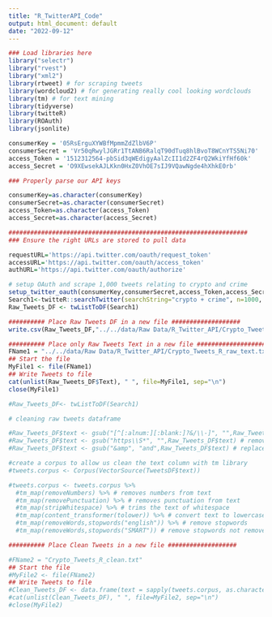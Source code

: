```yaml
---
title: "R_TwitterAPI_Code"
output: html_document: default
date: "2022-09-12"
---
```


```r
### Load libraries here
library("selectr")
library("rvest")
library("xml2")
library(rtweet) # for scraping tweets
library(wordcloud2) # for generating really cool looking wordclouds
library(tm) # for text mining
library(tidyverse) 
library(twitteR)
library(ROAuth)
library(jsonlite)

consumerKey = '05RsErguXYWBfMpmmZdZlbV6P'
consumerSecret = 'Vr50qRwylJGRr1TtANB6RalqT90dTuq8hlBvoT8WCnYTS5Ni70'
access_Token = '1512312564-pbSid3qWEdigyAalZcII1d2ZF4rQ2WkiYfHf60k'
access_Secret = 'O9XEwsekAJLKkn0HxZ0VhOE7sIJ9VQawNgde4hXhkE0rb'

### Properly parse our API keys 

consumerKey=as.character(consumerKey)
consumerSecret=as.character(consumerSecret)
access_Token=as.character(access_Token)
access_Secret=as.character(access_Secret)

##################################################################
### Ensure the right URLs are stored to pull data

requestURL='https://api.twitter.com/oauth/request_token'
accessURL='https://api.twitter.com/oauth/access_token'
authURL='https://api.twitter.com/oauth/authorize'

```

```r
# setup OAuth and scrape 1,000 tweets relating to crypto and crime
setup_twitter_oauth(consumerKey,consumerSecret,access_Token,access_Secret)
Search1<-twitteR::searchTwitter(searchString="crypto + crime", n=1000, lang = "en", resultType="mixed") # mixed results includes popular and real time results
Raw_Tweets_DF <- twListToDF(Search1)

########## Place Raw Tweets DF in a new file ###################
write.csv(Raw_Tweets_DF,"../../data/Raw Data/R_Twitter_API/Crypto_Tweets_R_raw.csv", row.names = FALSE)

########## Place only Raw Tweets Text in a new file ###################
FName1 = "../../data/Raw Data/R_Twitter_API/Crypto_Tweets_R_raw_text.txt"
## Start the file
MyFile1 <- file(FName1)
## Write Tweets to file
cat(unlist(Raw_Tweets_DF$Text), " ", file=MyFile1, sep="\n")
close(MyFile1)

#Raw_Tweets_DF<- twListToDF(Search1)

# cleaning raw tweets dataframe

#Raw_Tweets_DF$text <- gsub("[^[:alnum:][:blank:]?&/\\-]", "",Raw_Tweets_DF$text) # remove alphanumeric characters 
#Raw_Tweets_DF$text <- gsub("https\\S*", "",Raw_Tweets_DF$text) # remove hyperlinks
#Raw_Tweets_DF$text <- gsub("&amp", "and",Raw_Tweets_DF$text) # replace ampersand symbol with "and"
```

```r
#create a corpus to allow us clean the text column with tm library
#tweets.corpus <- Corpus(VectorSource(TweetsDF$text))

#tweets.corpus <- tweets.corpus %>%
  #tm_map(removeNumbers) %>% # removes numbers from text
  #tm_map(removePunctuation) %>% # removes punctuation from text
  #tm_map(stripWhitespace) %>% # trims the text of whitespace
  #tm_map(content_transformer(tolower)) %>% # convert text to lowercase
  #tm_map(removeWords,stopwords("english")) %>% # remove stopwords
  #tm_map(removeWords,stopwords("SMART")) # remove stopwords not removed from previous line

########## Place Clean Tweets in a new file ###################

#FName2 = "Crypto_Tweets_R_clean.txt"
## Start the file
#MyFile2 <- file(FName2)
## Write Tweets to file
#Clean_Tweets_DF <- data.frame(text = sapply(tweets.corpus, as.character), stringsAsFactors = FALSE)
#cat(unlist(Clean_Tweets_DF), " ", file=MyFile2, sep="\n")
#close(MyFile2)
```

